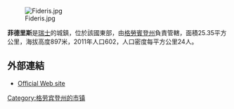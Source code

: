[[Image:Fideris.jpg|right]]

'''菲德里斯'''是[[瑞士|瑞士]]的城鎮，位於該國東部，由[[格勞賓登州|格勞賓登州]]負責管轄，面積25.35平方公里，海拔高度897米，2011年人口602，人口密度每平方公里24人。

==外部連結==
* [http://www.fideris.ch/ Official Web site] {{Wayback|url=http://www.fideris.ch/ |date=20061111004801 }} {{de icon}}

{{Switzerland-geo-stub}}
[[Category:格劳宾登州的市镇|Category:格劳宾登州的市镇]]